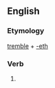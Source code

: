 ==English==

===Etymology===
[[tremble]] + [[-eth]]

===Verb===
{{infl|en|verb form}}

# {{archaic third-person singular of|tremble}}